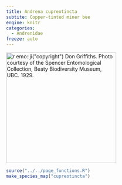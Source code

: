 ```yaml
---
title: Andrena cupreotincta
subtite: Copper-tinted miner bee
engine: knitr
categories:
  - Andrenidae
freeze: auto
---
```

[![`r emo::ji("copyright")` Don Griffiths. Photo courtesy of the Spencer Entomological Collection, Beaty Biodiversity Museum, UBC. 1929.](https://www.zoology.ubc.ca/entomology/main/Hymenoptera/Andrenidae/Andrena%20cupreotincta%20(3lateral).jpg){height=300}](https://www.zoology.ubc.ca/entomology/main/Hymenoptera/Andrenidae/Andrena%20cupreotincta.php)

```r
source("../../page_functions.R")
make_species_map("cupreotincta")
```
